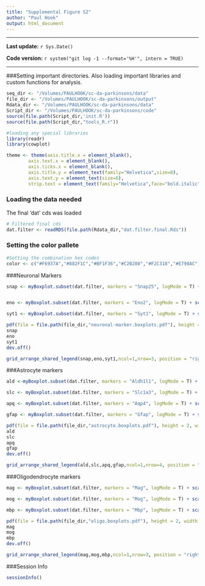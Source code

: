 ```yaml
---
title: "Supplemental Figure S2"
author: "Paul Hook"
output: html_document
---
```

***
**Last update:** `r Sys.Date()`

**Code version:** `r system("git log -1 --format='%H'", intern = TRUE)`  

***

###Setting important directories. Also loading important libraries and custom functions for analysis.
```r
seq_dir <- "/Volumes/PAULHOOK/sc-da-parkinsons/data"
file_dir <- "/Volumes/PAULHOOK/sc-da-parkinsons/output"
Rdata_dir <- "/Volumes/PAULHOOK/sc-da-parkinsons/data"
Script_dir <- "/Volumes/PAULHOOK/sc-da-parkinsons/code"
source(file.path(Script_dir,'init.R'))
source(file.path(Script_dir,"tools_R.r"))

#loading any special libraries
library(readr)
library(cowplot)
```

```r
theme <- theme(axis.title.x = element_blank(),
        axis.text.x = element_blank(),
        axis.ticks.x = element_blank(),
        axis.title.y = element_text(family="Helvetica",size=8),
        axis.text.y = element_text(size=6),
        strip.text = element_text(family="Helvetica",face="bold.italic",size=12))

```

### Loading the data needed
The final 'dat' cds was loaded
```r
# Filtered final cds
dat.filter <- readRDS(file.path(Rdata_dir,"dat.filter.final.Rds"))
```

### Setting the color pallete
```r
#Setting the combination hex codes
color <- c("#F6937A","#882F1C","#BF1F36","#C2B280","#F2C318","#E790AC","#F18421","#0168A5","#848483","#A4CAEB","#885793","#008957","#222222")
```

###Neuronal Markers
```r
snap <- myBoxplot.subset(dat.filter, markers = "Snap25", logMode = T) + scale_fill_manual(values = color, name = "Subset Cluster") + labs(y="log2(Transcripts + 1)") + theme


eno <- myBoxplot.subset(dat.filter, markers = "Eno2", logMode = T) + scale_fill_manual(values = color, name = "Subset Cluster") + labs(y="log2(Transcripts + 1)") + theme

syt1 <- myBoxplot.subset(dat.filter, markers = "Syt1", logMode = T) + scale_fill_manual(values = color, name = "Subset Cluster") + labs(y="log2(Transcripts + 1)") + theme

pdf(file = file.path(file_dir,"neuronal-marker.boxplots.pdf"), height = 2, width = 6)
snap
eno
syt1
dev.off()

grid_arrange_shared_legend(snap,eno,syt1,ncol=1,nrow=3, position = "right")
```

###Astrocyte markers
```r
ald <-myBoxplot.subset(dat.filter, markers = "Aldh1l1", logMode = T) + scale_fill_manual(values = color, name = "Subset Cluster") + scale_y_continuous(breaks = c(0,1,2,3,4,5)) + theme

slc <- myBoxplot.subset(dat.filter, markers = "Slc1a3", logMode = T) + scale_fill_manual(values = color, name = "Subset Cluster") + scale_y_continuous(breaks = c(0,1,2,3,4,5)) + theme

apq <- myBoxplot.subset(dat.filter, markers = "Aqp4", logMode = T) + scale_fill_manual(values = color, name = "Subset Cluster") + scale_y_continuous(breaks = c(0,1,2,3,4,5)) + theme

gfap <- myBoxplot.subset(dat.filter, markers = "Gfap", logMode = T) + scale_fill_manual(values = color, name = "Subset Cluster") + scale_y_continuous(breaks = c(0,1,2,3,4,5)) + theme

pdf(file = file.path(file_dir,"astrocyte.boxplots.pdf"), height = 2, width = 6)
ald
slc
apq 
gfap
dev.off()

grid_arrange_shared_legend(ald,slc,apq,gfap,ncol=1,nrow=4, position = "right")
```

###Oligodendrocyte markers
```r
mag <- myBoxplot.subset(dat.filter, markers = "Mag", logMode = T) + scale_fill_manual(values = color, name = "Subset Cluster") + labs(y="log2(Transcripts + 1)") + theme

mog <- myBoxplot.subset(dat.filter, markers = "Mog", logMode = T) + scale_fill_manual(values = color, name = "Subset Cluster") + labs(y="log2(Transcripts + 1)") + theme

mbp <- myBoxplot.subset(dat.filter, markers = "Mbp", logMode = T) + scale_fill_manual(values = color, name = "Subset Cluster") + labs(y="log2(Transcripts + 1)") + theme

pdf(file = file.path(file_dir,"oligo.boxplots.pdf"), height = 2, width = 6)
mag
mog
mbp
dev.off()

grid_arrange_shared_legend(mag,mog,mbp,ncol=1,nrow=3, position = "right")
```

###Session Info
```r
sessionInfo()
```